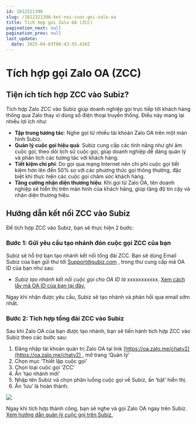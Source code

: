 ```yaml
---
id: 1812321398
slug: /1812321398-ket-noi-cuoc-goi-zalo-oa
title: Tích hợp gọi Zalo OA (ZCC)
pagination_next: null
pagination_prev: null
last_update:
  date: 2025-04-03T06:43:55.426Z
---
```


# Tích hợp gọi Zalo OA (ZCC)

## Tiện ích tích hợp ZCC vào Subiz?


Tích hợp Zalo ZCC vào Subiz giúp doanh nghiệp gọi trực tiếp tới khách hàng thông qua Zalo thay vì dùng số điện thoại truyền thống. Điều này mang lại nhiều lợi ích như:

- **Tập trung tương tác**: Nghe gọi từ nhiều tài khoản Zalo OA trên một màn hình Subiz.
- **Quản lý cuộc gọi hiệu quả**: Subiz cung cấp các tính năng như ghi âm cuộc gọi, theo dõi lịch sử cuộc gọi, giúp doanh nghiệp dễ dàng quản lý và phân tích các tương tác với khách hàng.
- **Tiết kiệm chi phí**: Do gọi qua mạng Internet nên chi phí cuộc gọi tiết kiệm hơn lên đến 50% so với các phương thức gọi thông thường, đặc biệt khi thực hiện các cuộc gọi chăm sóc khách hàng.
- **Tăng cường nhận diện thương hiệu**: Khi gọi từ Zalo OA, tên doanh nghiệp sẽ hiển thị trên màn hình của khách hàng, giúp tăng độ tin cậy và nhận diện thương hiệu.
## Hướng dẫn kết nối ZCC vào Subiz


Để tích hợp ZCC vào Subiz, bạn sẽ thực hiện 2 bước:
### Bước 1: Gửi yêu cầu tạo nhánh đón cuộc gọi ZCC của bạn


Subiz sẽ hỗ trợ bạn tạo nhánh kết nối tổng đài ZCC. Bạn sẽ dùng Email Subiz của bạn gửi thư tới [Support@subiz.com](mailto:Support@subiz.com) , trong thư cung cấp mã OA ID của bạn như sau:

- *Subiz tạo nhánh kết nối cuộc gọi cho OA ID là* xxxxxxxxxxx. [Xem cách lấy mã ](https://oa.zalo.me/home/documents/guides/lay-oa-id_2183147545189302941)[OA ID](https://oa.zalo.me/home/documents/guides/lay-oa-id_2183147545189302941)[ của bạn tại đây.](https://oa.zalo.me/home/documents/guides/lay-oa-id_2183147545189302941)

Ngay khi nhận được yêu cầu, Subiz sẽ tạo nhánh và phản hồi qua email sớm nhất.
### Bước 2: Tích hợp tổng đài ZCC vào Subiz


Sau khi Zalo OA của bạn được tạo nhánh, bạn sẽ tiến hành tích hợp ZCC vào Subiz theo các bước sau:

01. Đăng nhập tài khoản quản trị Zalo OA tại link [https://oa.zalo.me/chatv2](https://oa.zalo.me/chatv2) , mở trang ‘Quản lý’
11. Chọn mục ‘Thiết lập cuộc gọi’
21. Chọn loại cuộc gọi ‘ZCC’
31. Ấn ‘tạo nhánh mới’
41. Nhập tên Subiz và chọn phân luồng cuộc gọi về Subiz, ấn ‘bật’ hiển thị.
51. Ấn ‘lưu’ là hoàn thành.


![](https://vcdn.subiz-cdn.com/file/fishbwjcrymzclaxrdnl_acpxkgumifuoofoosble/unnamed.png)


Ngay khi tích hợp thành công, bạn sẽ nghe và gọi Zalo OA ngay trên Subiz. [Xem hướng dẫn quản lý cuộc gọi trên Subiz. ](https://subiz.com.vn/docs/573464542-quan-ly-nhieu-tong-dai)